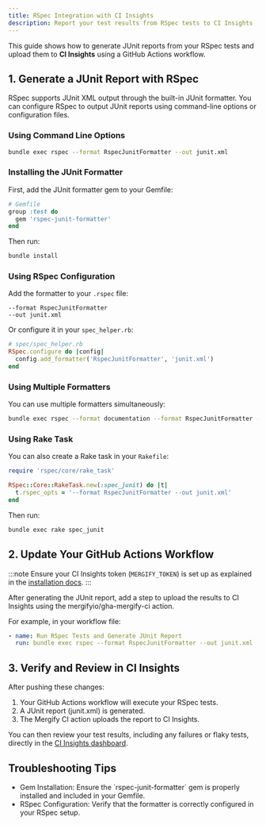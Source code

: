 ```yaml
---
title: RSpec Integration with CI Insights
description: Report your test results from RSpec tests to CI Insights
---
```



<IntegrationLogo src={rspecLogo} alt="RSpec logo" />

This guide shows how to generate JUnit reports from your RSpec tests and upload
them to **CI Insights** using a GitHub Actions workflow.

## 1. Generate a JUnit Report with RSpec

RSpec supports JUnit XML output through the built-in JUnit formatter. You can
configure RSpec to output JUnit reports using command-line options or
configuration files.

### Using Command Line Options

```bash
bundle exec rspec --format RspecJunitFormatter --out junit.xml
```

### Installing the JUnit Formatter

First, add the JUnit formatter gem to your Gemfile:

```ruby
# Gemfile
group :test do
  gem 'rspec-junit-formatter'
end
```

Then run:

```bash
bundle install
```

### Using RSpec Configuration

Add the formatter to your `.rspec` file:

```text
--format RspecJunitFormatter
--out junit.xml
```

Or configure it in your `spec_helper.rb`:

```ruby
# spec/spec_helper.rb
RSpec.configure do |config|
  config.add_formatter('RspecJunitFormatter', 'junit.xml')
end
```

### Using Multiple Formatters

You can use multiple formatters simultaneously:

```bash
bundle exec rspec --format documentation --format RspecJunitFormatter --out junit.xml
```

### Using Rake Task

You can also create a Rake task in your `Rakefile`:

```ruby
require 'rspec/core/rake_task'

RSpec::Core::RakeTask.new(:spec_junit) do |t|
  t.rspec_opts = '--format RspecJunitFormatter --out junit.xml'
end
```

Then run:

```bash
bundle exec rake spec_junit
```

## 2. Update Your GitHub Actions Workflow

:::note
Ensure your CI Insights token (`MERGIFY_TOKEN`) is set up as explained in the [installation
docs](/ci-insights#enabling-ci-insights-for-github).
:::

After generating the JUnit report, add a step to upload the results to CI
Insights using the mergifyio/gha-mergify-ci action.

For example, in your workflow file:

```yaml
- name: Run RSpec Tests and Generate JUnit Report
  run: bundle exec rspec --format RspecJunitFormatter --out junit.xml
```

<MergifyCIUploadStep reportPath="junit.xml" />
<MergifyCIUploadStepMatrix reportPath="junit.xml" />

## 3. Verify and Review in CI Insights

After pushing these changes:

1. Your GitHub Actions workflow will execute your RSpec tests.
2. A JUnit report (junit.xml) is generated.
3. The Mergify CI action uploads the report to CI Insights.

You can then review your test results, including any failures or flaky tests,
directly in the [CI Insights
dashboard](https://dashboard.mergify.com/ci-insights/jobs).

## Troubleshooting Tips

<ul>
  <li>Gem Installation: Ensure the `rspec-junit-formatter` gem is properly installed and included in your Gemfile.</li>
  <li>RSpec Configuration: Verify that the formatter is correctly configured in your RSpec setup.</li>

  <CommonTroubleshootingTips />
</ul>
